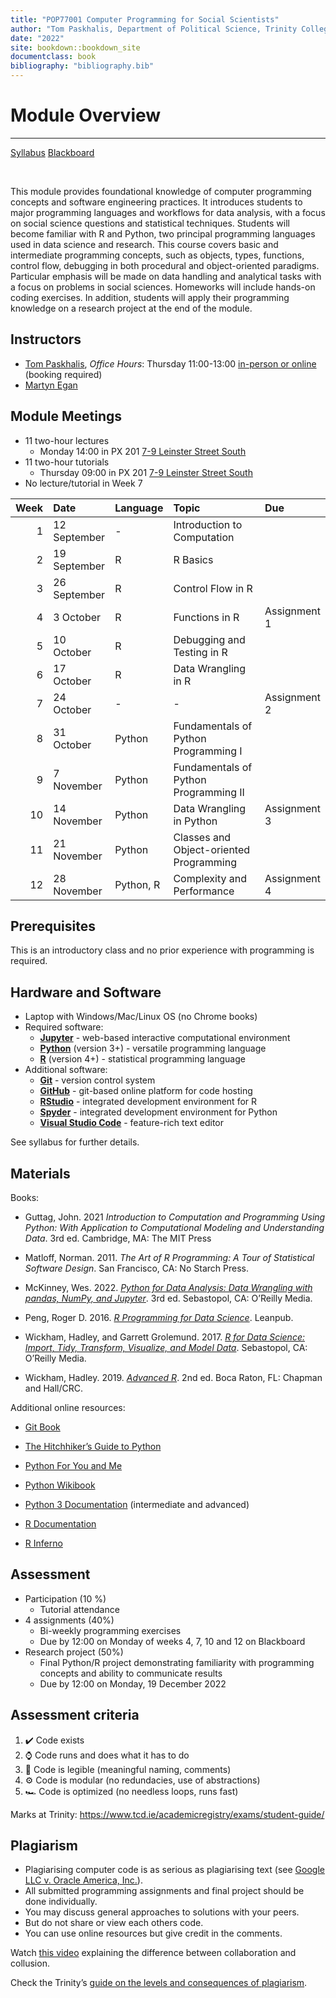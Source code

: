 ```yaml
---
title: "POP77001 Computer Programming for Social Scientists"
author: "Tom Paskhalis, Department of Political Science, Trinity College Dublin"
date: "2022"
site: bookdown::bookdown_site
documentclass: book
bibliography: "bibliography.bib"
---
```


# Module Overview {-}

---

<div id="buttons">
<a class="btn btn-warning btn-lg" role="button" href="https://github.com/ASDS-TCD/POP77001_Computer_Programming_2022/blob/main/syllabus/POP77001_Computer_Programming_for_Social_Scientists.pdf">Syllabus</a>
<a class="btn btn-dark btn-lg" role="button" href="https://tcd.blackboard.com/webapps/blackboard/execute/launcher?type=Course&id=_80242_1&url=">Blackboard</a>
</div>
<br>

This module provides foundational knowledge of computer programming concepts and software engineering practices. It introduces students to major programming languages and workflows for data analysis, with a focus on social science questions and statistical techniques. Students will become familiar with R and Python, two principal programming languages used in data science and research. This course covers basic and intermediate programming concepts, such as objects, types, functions, control flow, debugging in both procedural and object-oriented paradigms. Particular emphasis will be made on data handling and analytical tasks with a focus on problems in social sciences. Homeworks will include hands-on coding exercises. In addition, students will apply their programming knowledge on a research project at the end of the module.

## Instructors {-}

- [Tom Paskhalis](mailto:tom.paskhalis@tcd.ie), *Office Hours*: Thursday 11:00-13:00  [in-person or online](https://outlook.office365.com/owa/calendar/TomPaskhalis@TCDUD.onmicrosoft.com/bookings/) (booking required)
- [Martyn Egan](mailto:eganm9@tcd.ie)

## Module Meetings {-}

- 11 two-hour lectures
    - Monday 14:00 in PX 201 [7-9 Leinster Street South](https://www.tcd.ie/Maps/map.php?b=255)
- 11 two-hour tutorials
    - Thursday 09:00 in PX 201 [7-9 Leinster Street South](https://www.tcd.ie/Maps/map.php?b=255)
- No lecture/tutorial in Week 7

|   Week | Date         | Language   | Topic                                   | Due          |
|-------:|:-------------|:-----------|:----------------------------------------|:-------------|
|      1 | 12 September | -          | Introduction to Computation             |              |
|      2 | 19 September | R          | R Basics                                |              |
|      3 | 26 September | R          | Control Flow in R                       |              |
|      4 | 3 October    | R          | Functions in R                          | Assignment 1 |
|      5 | 10 October   | R          | Debugging and Testing in R              |              |
|      6 | 17 October   | R          | Data Wrangling in R                     |              |
|      7 | 24 October   | -          | -                                       | Assignment 2 |
|      8 | 31 October   | Python     | Fundamentals of Python Programming I    |              |
|      9 | 7 November   | Python     | Fundamentals of Python Programming II   |              |
|     10 | 14 November  | Python     | Data Wrangling in Python                | Assignment 3 |
|     11 | 21 November  | Python     | Classes and Object-oriented Programming |              |
|     12 | 28 November  | Python, R  | Complexity and Performance              | Assignment 4 |

## Prerequisites {-}

This is an introductory class and no prior experience with programming is required.

## Hardware and Software {-}

- Laptop with Windows/Mac/Linux OS (no Chrome books)
- Required software:
    - [**Jupyter**](https://jupyter.org/) - web-based interactive computational environment
    - [**Python**](https://www.python.org/) (version 3+) - versatile programming language
    - [**R**](https://cran.r-project.org/) (version 4+) - statistical programming language
- Additional software:
    - [**Git**](https://git-scm.com/) - version control system
    - [**GitHub**](https://github.com/) - git-based online platform for code hosting
    - [**RStudio**](https://www.rstudio.com/) - integrated development environment for R
    - [**Spyder**](https://www.spyder-ide.org/) - integrated development environment for Python
    - [**Visual Studio Code**](https://code.visualstudio.com/) - feature-rich text editor

See syllabus for further details.

## Materials {-}

Books:

- Guttag, John. 2021 *Introduction to Computation and Programming Using Python: With Application to Computational Modeling and Understanding Data*. 3rd ed. Cambridge, MA: The MIT Press

- Matloff, Norman. 2011. *The Art of R Programming: A Tour of Statistical Software Design*. San Francisco, CA: No Starch Press.

- McKinney, Wes. 2022. [*Python for Data Analysis: Data Wrangling with pandas, NumPy, and
Jupyter*](https://wesmckinney.com/book/). 3rd ed. Sebastopol, CA: O'Reilly Media.

- Peng, Roger D. 2016. [*R Programming for Data Science*](https://leanpub.com/rprogramming). Leanpub.

- Wickham, Hadley, and Garrett Grolemund. 2017. [*R for Data Science: Import, Tidy, Transform, Visualize, and Model Data*](http://r4ds.had.co.nz/). Sebastopol, CA: O'Reilly Media.

- Wickham, Hadley. 2019. [*Advanced R*](https://adv-r.hadley.nz). 2nd ed. Boca Raton, FL: Chapman and Hall/CRC.

Additional online resources:

- [Git Book](https://git-scm.com/book/en/v2)

- [The Hitchhiker's Guide to Python](https://docs.python-guide.org/)

- [Python For You and Me](https://pymbook.readthedocs.io/en/latest/)

- [Python Wikibook](https://en.wikibooks.org/wiki/Python_Programming)

- [Python 3 Documentation](https://docs.python.org/3/) (intermediate and advanced)

- [R Documentation](https://rdrr.io/)

- [R Inferno](https://www.burns-stat.com/pages/Tutor/R_inferno.pdf)

## Assessment

- Participation (10 %)
    - Tutorial attendance

- 4 assignments (40%)
    - Bi-weekly programming exercises
    - Due by 12:00 on Monday of weeks 4, 7, 10 and 12 on Blackboard

- Research project (50%)
    - Final Python/R project demonstrating familiarity with programming concepts and ability to communicate results
    - Due by 12:00 on Monday, 19 December 2022
    
## Assessment criteria {-}

1. ✔️ Code exists
2. ⌚ Code runs and does what it has to do
3. 📜 Code is legible (meaningful naming, comments)
4. ⚙️ Code is modular (no redundacies, use of abstractions)
5. 🏎️ Code is optimized (no needless loops, runs fast)

Marks at Trinity: [https://www.tcd.ie/academicregistry/exams/student-guide/](https://www.tcd.ie/academicregistry/exams/student-guide/)

## Plagiarism {-}

- Plagiarising computer code is as serious as plagiarising text (see [Google LLC v. Oracle America, Inc.](https://en.wikipedia.org/wiki/Google_LLC_v._Oracle_America%2C_Inc.)).
- All submitted programming assignments and final project should be done individually.
- You may discuss general approaches to solutions with your peers.
- But do not share or view each others code.
- You can use online resources but give credit in the comments.

Watch [this video](https://www.youtube.com/watch?v=kNr69r0BBaw) explaining the difference between collaboration and collusion.

Check the Trinity's [guide on the levels and consequences of plagiarism](https://libguides.tcd.ie/plagiarism/levels-and-consequences).
